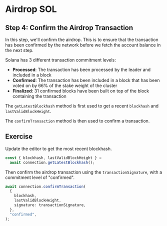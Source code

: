 # Airdrop SOL

## Step 4: Confirm the Airdrop Transaction

In this step, we'll confirm the airdrop.
This is to ensure that the transaction has been confirmed by the network before we fetch the account balance in the next step.

Solana has 3 different transaction commitment levels:

- **Processed**: The transaction has been processed by the leader and included in a block
- **Confirmed**: The transaction has been included in a block that has been voted on by 66% of the stake weight of the cluster
- **Finalized**: 31 confirmed blocks have been built on top of the block containing the transaction

The `getLatestBlockhash` method is first used to get a recent `blockhash` and `lastValidBlockHeight`.

The `confirmTransaction` method is then used to confirm a transaction.

## Exercise

Update the editor to get the most recent blockhash.

```ts
const { blockhash, lastValidBlockHeight } =
  await connection.getLatestBlockhash();
```

Then confirm the airdrop transaction using the `transactionSignature`, with a commitment level of "confirmed".

```ts
await connection.confirmTransaction(
  {
    blockhash,
    lastValidBlockHeight,
    signature: transactionSignature,
  },
  "confirmed",
);
```

